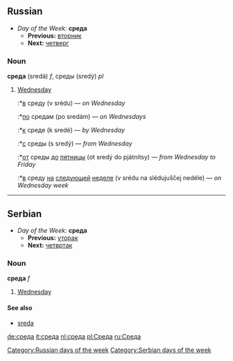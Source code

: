 ==Russian==
*''Day of the Week:'' '''среда'''
**'''Previous:''' [[вторник]]
**'''Next:''' [[четверг]]
===Noun===
'''среда''' (sredá) ''f'', среды (sredý) ''pl''
# [[Wednesday]]
#:*[[в]] среду (v srédu) — ''on Wednesday''
#:*[[по]] средам (po sredám) — ''on Wednesdays''
#:*[[к]] среде (k sredé) — ''by Wednesday''
#:*[[с]] среды (s sredý) — ''from Wednesday''
#:*[[от]] среды [[до]] [[пятница|пятницы]] (ot sredý do pjátnitsy) — ''from Wednesday to Friday''
#:*[[в]] среду [[на]] [[следующий|следующей]] [[неделя|неделе]] (v srédu na slédujuščej nedéle) — ''on Wednesday week''
[[Category:Russian days of the week]]
----
==Serbian==
*''Day of the Week:'' '''среда'''
**'''Previous:''' [[уторак]]
**'''Next:''' [[четвртак]]
===Noun===
'''среда''' ''f''
#[[Wednesday]]
====See also====
*[[sreda]]
[[Category:Serbian days of the week]]
[[de:среда]]
[[it:среда]]
[[nl:среда]]
[[pl:Среда]]
[[ru:Среда]]